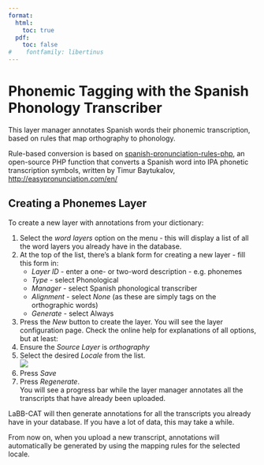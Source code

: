 ```yaml
---
format:
  html:
    toc: true
  pdf: 
    toc: false
#    fontfamily: libertinus
---
```

# Phonemic Tagging with the Spanish Phonology Transcriber

This layer manager annotates Spanish words their phonemic transcription, based on rules that map orthography to phonology.

Rule-based conversion is based on 
[spanish-pronunciation-rules-php](https://github.com/easypronunciation/spanish-pronunciation-rules-php), 
an open-source PHP function that converts a Spanish word into IPA phonetic transcription symbols, written by Timur Baytukalov,
<http://easypronunciation.com/en/>

## Creating a Phonemes Layer

To create a new layer with annotations from your dictionary:

1. Select the *word layers* option on the menu - this will display a list of all the word layers you already have in the database.
1. At the top of the list, there's a blank form for creating a new layer  - fill this form in:
    - *Layer ID* - enter a one- or two-word description - e.g. phonemes
    - *Type* - select Phonological
    - *Manager* - select Spanish phonological transcriber
    - *Alignment* - select *None* (as these are simply tags on the orthographic words)
    - *Generate* - select Always
1. Press the *New* button to create the layer. 
    You will see the layer configuration page. Check the online help for explanations of all options, but at least:
1. Ensure the *Source Layer* is *orthography*
1. Select the desired *Locale* from the list.  
  ![](SpanishPhonologyConfiguration.png)
1. Press *Save*
1. Press *Regenerate*.  
    You will see a progress bar while the layer manager annotates all the transcripts that have already been uploaded.

LaBB-CAT will then generate annotations for all the transcripts you already have in your database.  If you have a lot of data, this may take a while.  

From now on, when you upload a new transcript, annotations will automatically be generated by using the mapping rules for the selected locale.